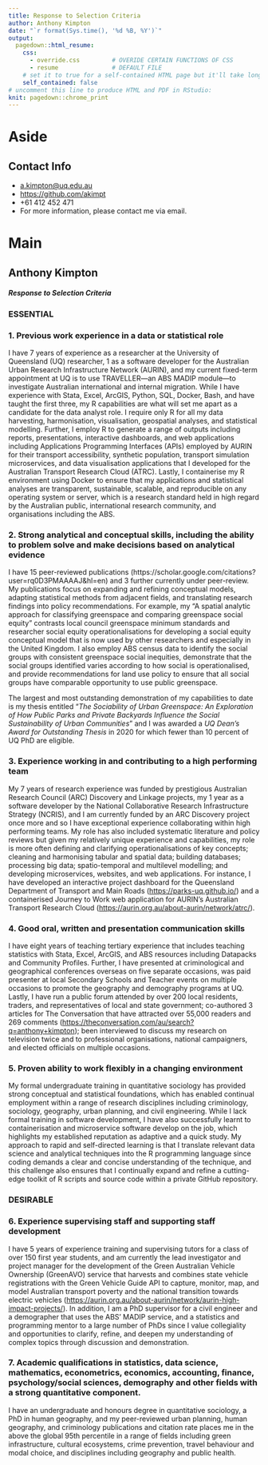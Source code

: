 ```yaml
---
title: Response to Selection Criteria
author: Anthony Kimpton
date: "`r format(Sys.time(), '%d %B, %Y')`"
output:
  pagedown::html_resume:
    css: 
      - override.css         # OVERIDE CERTAIN FUNCTIONS OF CSS
      - resume               # DEFAULT FILE
    # set it to true for a self-contained HTML page but it'll take longer to render
    self_contained: false
# uncomment this line to produce HTML and PDF in RStudio:
knit: pagedown::chrome_print
---
```


Aside
================================================================================

Contact Info {#contact}
--------------------------------------------------------------------------------

- <i class="fa fa-envelope"></i> [a.kimpton@uq.edu.au](a.kimpton@uq.edu.au)
- <i class="fa fa-github"></i> [https://github.com/akimpt](https://github.com/akimpt)
- <i class="fa fa-phone"></i> +61 412 452 471
- For more information, please contact me via email.

Main
================================================================================

Anthony Kimpton {#title}
--------------------------------------------------------------------------------

<h5><b>Response to Selection Criteria</b></h5>

### ESSENTIAL

### 1. Previous work experience in a data or statistical role

I have 7 years of experience as a researcher at the University of Queensland (UQ) researcher, 1 as a software developer for the Australian Urban Research Infrastructure Network (AURIN), and my current fixed-term appointment at UQ is to use TRAVELLER—an ABS MADIP module—to investigate Australian international and internal migration. While I have experience with Stata, Excel, ArcGIS, Python, SQL, Docker, Bash, and have taught the first three, my R capabilities are what will set me apart as a candidate for the data analyst role. I require only R for all my data harvesting, harmonisation, visualisation, geospatial analyses, and statistical modelling. Further, I employ R to generate a range of outputs including reports, presentations, interactive dashboards, and web applications including Applications Programming Interfaces (APIs) employed by AURIN for their transport accessibility, synthetic population, transport simulation microservices, and data visualisation applications that I developed for the Australian Transport Research Cloud (ATRC). Lastly, I containerise my R environment using Docker to ensure that my applications and statistical analyses are transparent, sustainable, scalable, and reproducible on any operating system or server, which is a research standard held in high regard by the Australian public, international research community, and organisations including the ABS.

### 2. Strong analytical and conceptual skills, including the ability to problem solve and make decisions based on analytical evidence

I have 15 peer-reviewed publications (https://scholar.google.com/citations?user=rq0D3PMAAAAJ&hl=en) and 3 further currently under peer-review. My publications focus on expanding and refining conceptual models, adapting statistical methods from adjacent fields, and translating research findings into policy recommendations. For example, my “A spatial analytic approach for classifying greenspace and comparing greenspace social equity” contrasts local council greenspace minimum standards and researcher social equity operationalisations for developing a social equity conceptual model that is now used by other researchers and especially in the United Kingdom. I also employ ABS census data to identify the social groups with consistent greenspace social inequities, demonstrate that the social groups identified varies according to how social is operationalised, and provide recommendations for land use policy to ensure that all social groups have comparable opportunity to use public greenspace.

The largest and most outstanding demonstration of my capabilities to date is my thesis entitled “*The Sociability of Urban Greenspace: An Exploration of How Public Parks and Private Backyards Influence the Social Sustainability of Urban Communities*” and I was awarded a *UQ Dean’s Award for Outstanding Thesis* in 2020 for which fewer than 10 percent of UQ PhD are eligible.

### 3. Experience working in and contributing to a high performing team
My 7 years of research experience was funded by prestigious Australian Research Council (ARC) Discovery and Linkage projects, my 1 year as a software developer by the National Collaborative Research Infrastructure Strategy (NCRIS), and I am currently funded by an ARC Discovery project once more and so I have exceptional experience collaborating within high performing teams. My role has also included systematic literature and policy reviews but given my relatively unique experience and capabilities, my role is more often defining and clarifying operationalisations of key concepts; cleaning and harmonising tabular and spatial data; building databases; processing big data; spatio-temporal and multilevel modelling; and developing microservices, websites, and web applications. For instance, I have developed an interactive project dashboard for the Queensland Department of Transport and Main Roads ([https://parks-uq.github.io/](https://parks-uq.github.io/)) and a containerised Journey to Work web application  for AURIN’s Australian Transport Research Cloud ([https://aurin.org.au/about-aurin/network/atrc/](https://aurin.org.au/about-aurin/network/atrc/)).

### 4. Good oral, written and presentation communication skills

I have eight years of teaching tertiary experience that includes teaching statistics with Stata, Excel, ArcGIS, and ABS resources including Datapacks and Community Profiles. Further, I have presented at criminological and geographical conferences overseas on five separate occasions, was paid presenter at local Secondary Schools and Teacher events on multiple occasions to promote the geography and demography programs at UQ. Lastly, I have run a public forum attended by over 200 local residents, traders, and representatives of local and state government; co-authored 3 articles for The Conversation that have attracted over 55,000 readers and 269 comments ([https://theconversation.com/au/search?q=anthony+kimpton](https://theconversation.com/au/search?q=anthony+kimpton)); been interviewed to discuss my research on television twice and to professional organisations, national campaigners, and elected officials on multiple occasions.

### 5. Proven ability to work flexibly in a changing environment
My formal undergraduate training in quantitative sociology has provided strong conceptual and statistical foundations, which has enabled continual employment within a range of research disciplines including criminology, sociology, geography, urban planning, and civil engineering. While I lack formal training in software development, I have also successfully learnt to containerisation and microservice software develop on the job, which highlights my established reputation as adaptive and a quick study. My approach to rapid and self-directed learning is that I translate relevant data science and analytical techniques into the R programming language since coding demands a clear and concise understanding of the technique, and this challenge also ensures that I continually expand and refine a cutting-edge toolkit of R scripts and source code within a private GitHub repository. 

### DESIRABLE

### 6. Experience supervising staff and supporting staff development

I have 5 years of experience training and supervising tutors for a class of over 150 first year students, and am currently the lead investigator and project manager for the development of the Green Australian Vehicle Ownership (GreenAVO) service that harvests and combines state vehicle registrations with the Green Vehicle Guide API to capture, monitor, map, and model Australian transport poverty and the national transition towards electric vehicles ([https://aurin.org.au/about-aurin/network/aurin-high-impact-projects/](https://aurin.org.au/about-aurin/network/aurin-high-impact-projects/)). In addition, I am a PhD supervisor for a civil engineer and a demographer that uses the ABS’ MADIP service, and a statistics and programming mentor to a large number of PhDs since I value collegiality and opportunities to clarify, refine, and deepen my understanding of complex topics through discussion and demonstration.

### 7. Academic qualifications in statistics, data science, mathematics, econometrics, economics, accounting, finance, psychology/social sciences, demography and other fields with a strong quantitative component.

I have an undergraduate and honours degree in quantitative sociology, a PhD in human geography, and my peer-reviewed urban planning, human geography, and criminology publications and citation rate places me in the above the global 95th percentile in a range of fields including green infrastructure, cultural ecosystems, crime prevention, travel behaviour and modal choice, and disciplines including geography and public health.
